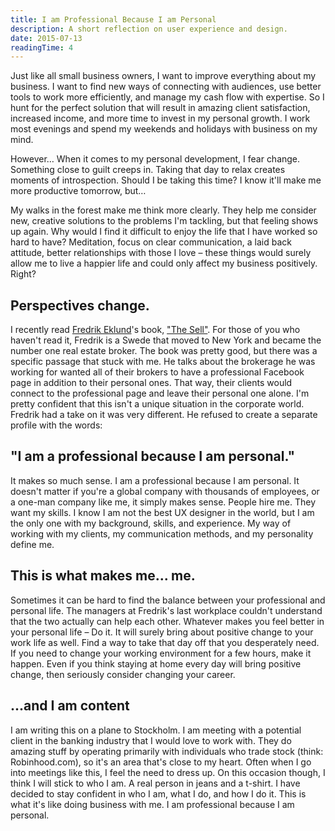 ```yaml
---
title: I am Professional Because I am Personal
description: A short reflection on user experience and design.
date: 2015-07-13
readingTime: 4
---
```


Just like all small business owners, I want to improve everything about my business. I want to find new ways of connecting with audiences, use better tools to work more efficiently, and manage my cash flow with expertise. So I hunt for the perfect solution that will result in amazing client satisfaction, increased income, and more time to invest in my personal growth. I work most evenings and spend my weekends and holidays with business on my mind.

However…
When it comes to my personal development, I fear change. Something close to guilt creeps in. Taking that day to relax creates moments of introspection. Should I be taking this time? I know it'll make me more productive tomorrow, but…

My walks in the forest make me think more clearly. They help me consider new, creative solutions to the problems I'm tackling, but that feeling shows up again. Why would I find it difficult to enjoy the life that I have worked so hard to have? Meditation, focus on clear communication, a laid back attitude, better relationships with those I love &#8211; these things would surely allow me to live a happier life and could only affect my business positively. Right?

## Perspectives change.

I recently read <a href="https://instagram.com/fredrikeklundny/" target="_blank">Fredrik Eklund</a>'s book, <a href="http://www.amazon.com/Sell-Secrets-Selling-Anything-Anyone/dp/1592409318/ref=sr_1_1?ie=UTF8&#038;qid=1436510268&#038;sr=8-1&#038;keywords=the+sell" target="_blank">"The Sell"</a>. For those of you who haven't read it, Fredrik is a Swede that moved to New York and became the number one real estate broker. The book was pretty good, but there was a specific passage that stuck with me. He talks about the brokerage he was working for wanted all of their brokers to have a professional Facebook page in addition to their personal ones. That way, their clients would connect to the professional page and leave their personal one alone. I'm pretty confident that this isn't a unique situation in the corporate world. Fredrik had a take on it was very different. He refused to create a separate profile with the words:

## "I am a professional because I am personal."

It makes so much sense. I am a professional because I am personal. It doesn't matter if you're a global company with thousands of employees, or a one-man company like me, it simply makes sense. People hire me. They want my skills. I know I am not the best UX designer in the world, but I am the only one with my background, skills, and experience. My way of working with my clients, my communication methods, and my personality define me.

## This is what makes me... me.

Sometimes it can be hard to find the balance between your professional and personal life. The managers at Fredrik's last workplace couldn't understand that the two actually can help each other. Whatever makes you feel better in your personal life &#8211; Do it. It will surely bring about positive change to your work life as well. Find a way to take that day off that you desperately need. If you need to change your working environment for a few hours, make it happen. Even if you think staying at home every day will bring positive change, then seriously consider changing your career.

## ...and I am content

I am writing this on a plane to Stockholm. I am meeting with a potential client in the banking industry that I would love to work with. They do amazing stuff by operating primarily with individuals who trade stock (think: Robinhood.com), so it's an area that's close to my heart. Often when I go into meetings like this, I feel the need to dress up. On this occasion though, I think I will stick to who I am. A real person in jeans and a t-shirt. I have decided to stay confident in who I am, what I do, and how I do it. This is what it's like doing business with me. I am professional because I am personal.